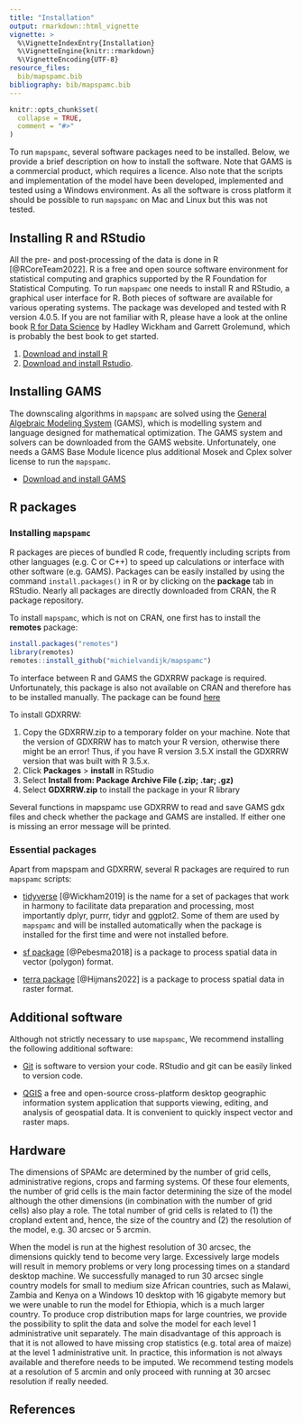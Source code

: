 ```yaml
---
title: "Installation"
output: rmarkdown::html_vignette
vignette: >
  %\VignetteIndexEntry{Installation}
  %\VignetteEngine{knitr::rmarkdown}
  %\VignetteEncoding{UTF-8}
resource_files:
  bib/mapspamc.bib
bibliography: bib/mapspamc.bib
---
```


```r
knitr::opts_chunk$set(
  collapse = TRUE,
  comment = "#>"
)
```

To run `mapspamc`, several software packages need to be installed. Below, we provide a brief description on how to install the software. Note that GAMS is a commercial product, which requires a licence. Also note that the scripts and implementation of the model have been developed, implemented and tested using a Windows environment. As all the software is cross platform it should be possible to run `mapspamc` on Mac and Linux but this was not tested.


## Installing R and RStudio

All the pre- and post-processing of the data is done in R [@RCoreTeam2022]. R is a free and open source software environment for statistical computing and graphics supported by the R Foundation for Statistical Computing. To run `mapspamc` one needs to install R and RStudio, a graphical user interface for R. Both pieces of software are available for various operating systems. The package was developed and tested with R version 4.0.5. If you are not familiar with R, please have a look at the online book [R for Data Science](https://r4ds.had.co.nz) by Hadley Wickham and Garrett Grolemund, which is probably the best book to get started. 

1. [Download and install R](https://cran.r-project.org/)
2. [Download and install Rstudio](https://rstudio.com/products/rstudio/download/).


## Installing GAMS

The downscaling algorithms in `mapspamc` are solved using the [General Algebraic Modeling System](https://www.gams.com/) (GAMS), which is modelling system and language designed for mathematical optimization. The GAMS system and solvers can be downloaded from the GAMS website. Unfortunately, one needs a GAMS Base Module licence plus additional Mosek and Cplex solver license to run the `mapspamc`.

- [Download and install GAMS](https://www.gams.com/download)


## R packages

### Installing `mapspamc`

R packages are pieces of bundled R code, frequently including scripts from other languages (e.g. C or C++) to speed up calculations or interface with other software (e.g. GAMS). Packages can be easily installed by using the command `install.packages()` in R or by clicking on the **package** tab in RStudio. Nearly all packages are directly downloaded from CRAN, the R package repository.

To install `mapspamc`, which is not on CRAN, one first has to install the **remotes** package:

```r
install.packages("remotes")
library(remotes)
remotes::install_github("michielvandijk/mapspamc")
```

To interface between R and GAMS the GDXRRW package is required. Unfortunately, this package is also not available on CRAN and therefore has to be installed manually. The package can be found [here](https://support.gams.com/gdxrrw:interfacing_gams_and_r)

To install GDXRRW:

1. Copy the GDXRRW.zip to a temporary folder on your machine. Note that the version of GDXRRW has to match your R version, otherwise there might be an error! Thus, if you have R version 3.5.X install the GDXRRW version that was built with R 3.5.x.
2. Click **Packages** > **install** in RStudio
3. Select **Install from: Package Archive File (.zip; .tar; .gz)**
4. Select **GDXRRW.zip** to install the package in your R library

Several functions in mapspamc use GDXRRW to read and save GAMS gdx files and check whether the package and GAMS are installed. If either one is missing an error message will be printed.


### Essential packages

Apart from mapspam and GDXRRW, several R packages are required to run `mapspamc` scripts: 

- [tidyverse](https://cran.r-project.org/web/packages/tidyverse/index.html) [@Wickham2019] is the name for a set of packages that work in harmony to facilitate data preparation and processing, most importantly dplyr, purrr, tidyr and ggplot2. Some of them are used by `mapspamc` and will be installed automatically when the package is installed for the first time and were not installed before. 

- [sf package](https://cran.r-project.org/web/packages/sf/index.html) [@Pebesma2018] is a package to process spatial data in vector (polygon) format.

- [terra package](https://cran.r-project.org/web/packages/raster/index.html) [@Hijmans2022] is a package to process spatial data in raster format.


## Additional software

Although not strictly necessary to use `mapspamc`, We recommend installing the following additional software:

- [Git](https://git-scm.com/book/en/v2/Getting-Started-Installing-Git) is software to version your code. RStudio and git can be easily linked to version code.  

- [QGIS](https://qgis.org/en/site/) a free and open-source cross-platform desktop geographic information system application that supports viewing, editing, and analysis of geospatial data. It is convenient to quickly inspect vector and raster maps. 


## Hardware

The dimensions of SPAMc are determined by the number of grid cells, administrative regions, crops and farming systems. Of these four elements, the number of grid cells is the main factor determining the size of the model although the other dimensions (in combination with the number of grid cells) also play a role. The total number of grid cells is related to (1) the cropland extent and, hence, the size of the country and (2) the resolution of the model, e.g. 30 arcsec or 5 arcmin. 

When the model is run at the highest resolution of 30 arcsec, the dimensions quickly tend to become very large. Excessively large models will result in memory problems or very long processing times on a standard desktop machine. We successfully managed to run 30 arcsec single country models for small to medium size African countries, such as Malawi, Zambia and Kenya on a Windows 10 desktop with 16 gigabyte memory but we were unable to run the model for Ethiopia, which is a much larger country. To produce crop distribution maps for large countries, we provide the possibility to split the data and solve the model for each level 1 administrative unit separately. The main disadvantage of this approach is that it is not allowed to have missing crop statistics (e.g. total area of maize) at the level 1 administrative unit. In practice, this information is not always available and therefore needs to be imputed. We recommend testing models at a resolution of 5 arcmin and only proceed with running at 30 arcsec resolution if really needed. 


## References
